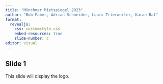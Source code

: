 ```yaml
---
title: "Münchner Mietspiegel 2023"
author: "Bob Faber, Adrian Schneider, Louis Trierweiler, Karan Bal"
format:
  revealjs:
    css: customstyle.css
    embed-resources: true
    slide-number: c
editor: visual
---
```


## Slide 1

This slide will display the logo.
